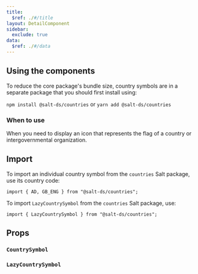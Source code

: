 ```yaml
---
title:
  $ref: ./#/title
layout: DetailComponent
sidebar:
  exclude: true
data:
  $ref: ./#/data
---
```


## Using the components

To reduce the core package's bundle size, country symbols are in a separate package that you should first install using:

`npm install @salt-ds/countries` or `yarn add @salt-ds/countries`

### When to use

When you need to display an icon that represents the flag of a country or intergovernmental organization.

## Import

To import an individual country symbol from the `countries` Salt package, use its country code:

```
import { AD, GB_ENG } from "@salt-ds/countries";
```

To import `LazyCountrySymbol` from the `countries` Salt package, use:

```
import { LazyCountrySymbol } from "@salt-ds/countries";
```

## Props

### `CountrySymbol`

<PropsTable packageName="countries" componentName="CountrySymbol" />

### `LazyCountrySymbol`

<PropsTable packageName="countries" componentName="LazyCountrySymbol" />
